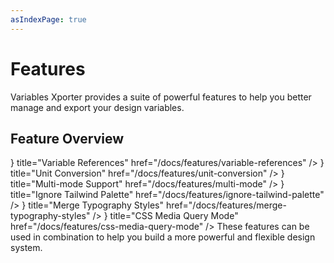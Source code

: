 ```yaml
---
asIndexPage: true
---
```



# Features

Variables Xporter provides a suite of powerful features to help you better manage and export your design variables.

## Feature Overview

<Cards>
  <Cards.Card
    icon={<RefreshCw />}
    title="Variable References"
    href="/docs/features/variable-references"
  />
  <Cards.Card
    icon={<Box />}
    title="Unit Conversion"
    href="/docs/features/unit-conversion"
  />
  <Cards.Card
    icon={<Layout />}
    title="Multi-mode Support"
    href="/docs/features/multi-mode"
  />
  <Cards.Card
    icon={<Palette />}
    title="Ignore Tailwind Palette"
    href="/docs/features/ignore-tailwind-palette"
  />
  <Cards.Card
    icon={<Type />}
    title="Merge Typography Styles"
    href="/docs/features/merge-typography-styles"
  />
  <Cards.Card
    icon={<Zap />}
    title="CSS Media Query Mode"
    href="/docs/features/css-media-query-mode"
  />
</Cards>

<Callout type="info" emoji="💡">
  These features can be used in combination to help you build a more powerful and flexible design system.
</Callout>
